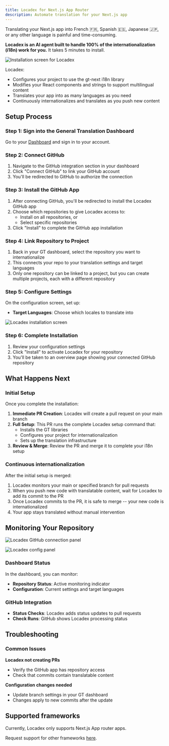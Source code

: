 ```yaml
---
title: Locadex for Next.js App Router
description: Automate translation for your Next.js app
---
```


Translating your Next.js app into French 🇫🇷, Spanish 🇪🇸, Japanese 🇯🇵, or any other language is painful and time-consuming.

**Locadex is an AI agent built to handle 100% of the internationalization (i18n) work for you.**
It takes 5 minutes to install.

![Installation screen for Locadex](/screenshots/locadex-install.png)

Locadex:
* Configures your project to use the gt-next i18n library
* Modifies your React components and strings to support multilingual content
* Translates your app into as many languages as you need
* Continuously internationalizes and translates as you push new content

## Setup Process

### Step 1: Sign into the General Translation Dashboard

Go to your [Dashboard](https://dash.generaltranslation.com) and sign in to your account.

### Step 2: Connect GitHub

1. Navigate to the GitHub integration section in your dashboard
2. Click "Connect GitHub" to link your GitHub account
3. You'll be redirected to GitHub to authorize the connection

### Step 3: Install the GitHub App

1. After connecting GitHub, you'll be redirected to install the Locadex GitHub app
2. Choose which repositories to give Locadex access to:
   - Install on all repositories, or
   - Select specific repositories
3. Click "Install" to complete the GitHub app installation

### Step 4: Link Repository to Project

1. Back in your GT dashboard, select the repository you want to internationalize
2. This connects your repo to your translation settings and target languages
3. Only one repository can be linked to a project, but you can create multiple projects, each with a different repository

### Step 5: Configure Settings

On the configuration screen, set up:

- **Target Languages**: Choose which locales to translate into

![Locadex installation screen](/locadex-screenshots/locadex-installation.png)

### Step 6: Complete Installation

1. Review your configuration settings
2. Click "Install" to activate Locadex for your repository
3. You'll be taken to an overview page showing your connected GitHub repository

## What Happens Next

### Initial Setup

Once you complete the installation:

1. **Immediate PR Creation**: Locadex will create a pull request on your main branch
2. **Full Setup**: This PR runs the complete Locadex setup command that:
   - Installs the GT libraries
   - Configures your project for internationalization
   - Sets up the translation infrastructure
3. **Review & Merge**: Review the PR and merge it to complete your i18n setup

### Continuous internationalization

After the initial setup is merged:

1. Locadex monitors your main or specified branch for pull requests
2. When you push new code with translatable content, wait for Locadex to add its commit to the PR
3. Once Locadex commits to the PR, it is safe to merge -- your new code is internationalized
4. Your app stays translated without manual intervention

## Monitoring Your Repository

![Locadex GitHub connection panel](/locadex-screenshots/locadex-github-connection.png)

![Locadex config panel](/locadex-screenshots/locadex-config.png)


### Dashboard Status

In the dashboard, you can monitor:

- **Repository Status**: Active monitoring indicator
- **Configuration**: Current settings and target languages

### GitHub Integration

- **Status Checks**: Locadex adds status updates to pull requests
- **Check Runs**: GitHub shows Locadex processing status


## Troubleshooting

### Common Issues

**Locadex not creating PRs**
- Verify the GitHub app has repository access
- Check that commits contain translatable content

**Configuration changes needed**
- Update branch settings in your GT dashboard
- Changes apply to new commits after the update

## Supported frameworks

Currently, Locadex only supports Next.js App router apps. 

Request support for other frameworks [here](https://github.com/generaltranslation/gt/issues/new?assignees=&labels=enhancement&projects=&template=feature_request.md&title=Locadex+Feature+Request%3A+%5BFramework%5D).